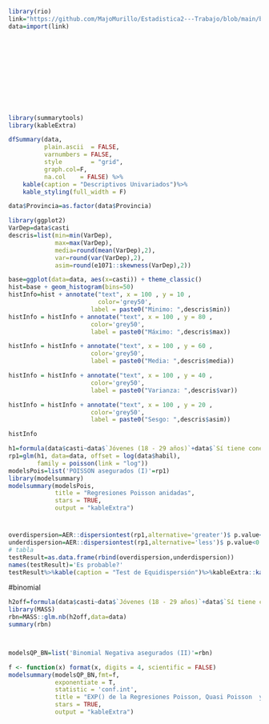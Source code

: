 ```{r}
library(rio)
link="https://github.com/MajoMurillo/Estadistica2---Trabajo/blob/main/base%20de%20datos-Anelo.xlsx?raw=true"
data=import(link)













```
```{r}
library(summarytools)
library(kableExtra)

dfSummary(data,
          plain.ascii  = FALSE,
          varnumbers = FALSE,
          style        = "grid", 
          graph.col=F,
          na.col    = FALSE) %>%
    kable(caption = "Descriptivos Univariados")%>%
    kable_styling(full_width = F)
```
```{r}
data$Provincia=as.factor(data$Provincia)
```
```{r}
library(ggplot2)
VarDep=data$casti
descris=list(min=min(VarDep),
             max=max(VarDep),
             media=round(mean(VarDep),2),
             var=round(var(VarDep),2),
             asim=round(e1071::skewness(VarDep),2))

base=ggplot(data=data, aes(x=casti)) + theme_classic()
hist=base + geom_histogram(bins=50)
histInfo=hist + annotate("text", x = 100 , y = 10 ,
                         color='grey50',
                       label = paste0("Minimo: ",descris$min))
histInfo = histInfo + annotate("text", x = 100 , y = 80 ,
                       color='grey50',
                       label = paste0("Máximo: ",descris$max))

histInfo = histInfo + annotate("text", x = 100 , y = 60 ,
                       color='grey50',
                       label = paste0("Media: ",descris$media))

histInfo = histInfo + annotate("text", x = 100 , y = 40 ,
                       color='grey50',
                       label = paste0("Varianza: ",descris$var))

histInfo = histInfo + annotate("text", x = 100 , y = 20 ,
                       color='grey50',
                       label = paste0("Sesgo: ",descris$asim))

histInfo
```
```{r}
h1=formula(data$casti~data$`Jóvenes (18 - 29 años)`+data$`Sí tiene conexión a internet`+data$`No tiene conexión a internet`+data$Ninguna+data$reliion)
rp1=glm(h1, data=data, offset = log(data$habil), 
        family = poisson(link = "log"))
modelsPois=list('POISSON asegurados (I)'=rp1)
library(modelsummary)
modelsummary(modelsPois, 
             title = "Regresiones Poisson anidadas",
             stars = TRUE,
             output = "kableExtra")
```
#
```{r}
overdispersion=AER::dispersiontest(rp1,alternative='greater')$ p.value<0.05
underdispersion=AER::dispersiontest(rp1,alternative='less')$ p.value<0.05
# tabla
testResult=as.data.frame(rbind(overdispersion,underdispersion))
names(testResult)='Es probable?'
testResult%>%kable(caption = "Test de Equidispersión")%>%kableExtra::kable_styling()
```


#binomial
```{r}
h2off=formula(data$casti~data$`Jóvenes (18 - 29 años)`+data$`Sí tiene conexión a internet`+data$`No tiene conexión a internet`+data$Ninguna+data$reliion+ offset(log(habil)))
library(MASS)
rbn=MASS::glm.nb(h2off,data=data)
summary(rbn)



modelsQP_BN=list('Binomial Negativa asegurados (II)'=rbn)

f <- function(x) format(x, digits = 4, scientific = FALSE)
modelsummary(modelsQP_BN,fmt=f,
             exponentiate = T, 
             statistic = 'conf.int',
             title = "EXP() de la Regresiones Poisson, Quasi Poisson  y Binomial Negativa",
             stars = TRUE,
             output = "kableExtra")
```

